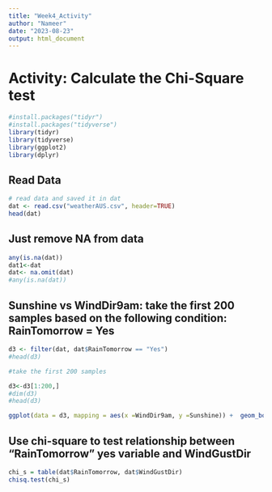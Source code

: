 ---
title: "Week4_Activity"
author: "Nameer"
date: "2023-08-23"
output: html_document
---


# Activity: Calculate the Chi-Square test

```{r}
#install.packages("tidyr")
#install.packages("tidyverse") 
library(tidyr)
library(tidyverse)
library(ggplot2)
library(dplyr)
```


## Read Data
```{r}
# read data and saved it in dat
dat <- read.csv("weatherAUS.csv", header=TRUE)
head(dat)
```


## Just remove NA from data
```{r}
any(is.na(dat))
dat1<-dat
dat<- na.omit(dat)
#any(is.na(dat))
```


## Sunshine vs WindDir9am: take the first 200 samples based on the following condition: RainTomorrow = Yes

```{r}
d3 <- filter(dat, dat$RainTomorrow == "Yes")
#head(d3)

#take the first 200 samples

d3<-d3[1:200,]
#dim(d3)
#head(d3)

ggplot(data = d3, mapping = aes(x =WindDir9am, y =Sunshine)) +  geom_boxplot()

```

## Use chi-square to test relationship between “RainTomorrow” yes variable and WindGustDir


```{r}
chi_s = table(dat$RainTomorrow, dat$WindGustDir)
chisq.test(chi_s)
```
